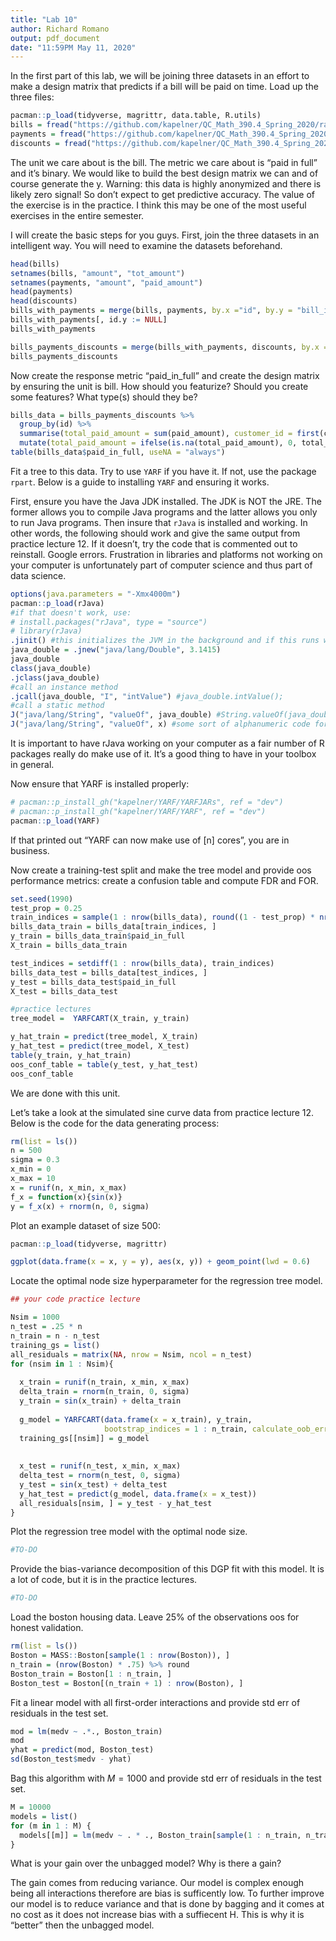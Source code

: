 ```yaml
---
title: "Lab 10"
author: Richard Romano
output: pdf_document
date: "11:59PM May 11, 2020"
---
```



In the first part of this lab, we will be joining three datasets in an effort to make a design matrix that predicts if a bill will be paid on time. Load up the three files:

```r
pacman::p_load(tidyverse, magrittr, data.table, R.utils)
bills = fread("https://github.com/kapelner/QC_Math_390.4_Spring_2020/raw/master/labs/bills_dataset/bills.csv.bz2")
payments = fread("https://github.com/kapelner/QC_Math_390.4_Spring_2020/raw/master/labs/bills_dataset/payments.csv.bz2")
discounts = fread("https://github.com/kapelner/QC_Math_390.4_Spring_2020/raw/master/labs/bills_dataset/discounts.csv.bz2")
```

The unit we care about is the bill. The metric we care about is "paid in full" and it's binary. We would like to build the best design matrix we can and of course generate the y. Warning: this data is highly anonymized and there is likely zero signal! So don't expect to get predictive accuracy. The value of the exercise is in the practice. I think this may be one of the most useful exercises in the entire semester.

I will create the basic steps for you guys. First, join the three datasets in an intelligent way. You will need to examine the datasets beforehand.

```r
head(bills)
setnames(bills, "amount", "tot_amount")
setnames(payments, "amount", "paid_amount")
head(payments)
head(discounts)
bills_with_payments = merge(bills, payments, by.x ="id", by.y = "bill_id", all.x = TRUE)
bills_with_payments[, id.y := NULL]
bills_with_payments

bills_payments_discounts = merge(bills_with_payments, discounts, by.x = "discount_id", by.y = "id", all.x = TRUE)
bills_payments_discounts
```

Now create the response metric "paid_in_full" and create the design matrix by ensuring the unit is bill. How should you featurize? Should you create some features? What type(s) should they be? 

```r
bills_data = bills_payments_discounts %>% 
  group_by(id) %>% 
  summarise(total_paid_amount = sum(paid_amount), customer_id = first(customer_id), discount_id = first(discount_id), total_amount = first(tot_amount)) %>%
  mutate(total_paid_amount = ifelse(is.na(total_paid_amount), 0, total_paid_amount), paid_in_full = ifelse(total_paid_amount >= total_amount, 1, 0))
table(bills_data$paid_in_full, useNA = "always") 
```

Fit a tree to this data. Try to use `YARF` if you have it. If not, use the package `rpart`. Below is a guide to installing `YARF` and ensuring it works.

First, ensure you have the Java JDK installed. The JDK is NOT the JRE. The former allows you to compile Java programs and the latter allows you only to run Java programs. Then insure that `rJava` is installed and working. In other words, the following should work and give the same output from practice lecture 12. If it doesn't, try the code that is commented out to reinstall. Google errors. Frustration in libraries and platforms not working on your computer is unfortunately part of computer science and thus part of data science.

```r
options(java.parameters = "-Xmx4000m")
pacman::p_load(rJava)
#if that doesn't work, use:
# install.packages("rJava", type = "source")
# library(rJava)
.jinit() #this initializes the JVM in the background and if this runs with no issues nor output, you probably have rJava installed and connected to the JDK properly.
java_double = .jnew("java/lang/Double", 3.1415)
java_double
class(java_double)
.jclass(java_double)
#call an instance method 
.jcall(java_double, "I", "intValue") #java_double.intValue();
#call a static method
J("java/lang/String", "valueOf", java_double) #String.valueOf(java_double);
J("java/lang/String", "valueOf", x) #some sort of alphanumeric code for the pointer address
```

It is important to have rJava working on your computer as a fair number of R packages really do make use of it. It's a good thing to have in your toolbox in general.

Now ensure that YARF is installed properly:


```r
# pacman::p_install_gh("kapelner/YARF/YARFJARs", ref = "dev")
# pacman::p_install_gh("kapelner/YARF/YARF", ref = "dev")
pacman::p_load(YARF)
```

If that printed out "YARF can now make use of [n] cores", you are in business.

Now create a training-test split and make the tree model and provide oos performance metrics: create a confusion table and compute FDR and FOR.

```r
set.seed(1990)
test_prop = 0.25
train_indices = sample(1 : nrow(bills_data), round((1 - test_prop) * nrow(bills_data)))
bills_data_train = bills_data[train_indices, ]
y_train = bills_data_train$paid_in_full
X_train = bills_data_train

test_indices = setdiff(1 : nrow(bills_data), train_indices)
bills_data_test = bills_data[test_indices, ]
y_test = bills_data_test$paid_in_full
X_test = bills_data_test

#practice lectures
tree_model =  YARFCART(X_train, y_train)

y_hat_train = predict(tree_model, X_train)
y_hat_test = predict(tree_model, X_test)
table(y_train, y_hat_train)
oos_conf_table = table(y_test, y_hat_test)
oos_conf_table
```


We are done with this unit. 

Let's take a look at the simulated sine curve data from practice lecture 12. Below is the code for the data generating process:

```r
rm(list = ls())
n = 500
sigma = 0.3
x_min = 0
x_max = 10
x = runif(n, x_min, x_max)
f_x = function(x){sin(x)}
y = f_x(x) + rnorm(n, 0, sigma)
```

Plot an example dataset of size 500:

```r
pacman::p_load(tidyverse, magrittr)

ggplot(data.frame(x = x, y = y), aes(x, y)) + geom_point(lwd = 0.6) 
```

Locate the optimal node size hyperparameter for the regression tree model.

```r
## your code practice lecture

Nsim = 1000
n_test = .25 * n
n_train = n - n_test
training_gs = list() 
all_residuals = matrix(NA, nrow = Nsim, ncol = n_test)
for (nsim in 1 : Nsim){
 
  x_train = runif(n_train, x_min, x_max)
  delta_train = rnorm(n_train, 0, sigma)
  y_train = sin(x_train) + delta_train 
  
  g_model = YARFCART(data.frame(x = x_train), y_train, 
                     bootstrap_indices = 1 : n_train, calculate_oob_error = FALSE)
  training_gs[[nsim]] = g_model
  
 
  x_test = runif(n_test, x_min, x_max)
  delta_test = rnorm(n_test, 0, sigma) 
  y_test = sin(x_test) + delta_test
  y_hat_test = predict(g_model, data.frame(x = x_test))
  all_residuals[nsim, ] = y_test - y_hat_test
}
```

Plot the regression tree model with the optimal node size.

```r
#TO-DO
```

Provide the bias-variance decomposition of this DGP fit with this model. It is a lot of code, but it is in the practice lectures.

```r
#TO-DO
```

Load the boston housing data. Leave 25% of the observations oos for honest validation. 

```r
rm(list = ls())
Boston = MASS::Boston[sample(1 : nrow(Boston)), ]
n_train = (nrow(Boston) * .75) %>% round
Boston_train = Boston[1 : n_train, ]
Boston_test = Boston[(n_train + 1) : nrow(Boston), ]
```

Fit a linear model with all first-order interactions and provide std err of residuals in the test set.

```r
mod = lm(medv ~ .*., Boston_train)
mod
yhat = predict(mod, Boston_test)
sd(Boston_test$medv - yhat)
```

Bag this algorithm with $M = 1000$ and provide std err of residuals in the test set. 

```r
M = 10000
models = list()
for (m in 1 : M) {
  models[[m]] = lm(medv ~ . * ., Boston_train[sample(1 : n_train, n_train, replace = TRUE), ])
}
```

What is your gain over the unbagged model? Why is there a gain?

The gain comes from reducing variance. Our model is complex enough being all interactions therefore are bias is sufficently low. To further improve our model is to reduce variance and that is done by bagging and it comes at no cost as it does not increase bias with a suffiecent H. This is why it is "better" then the unbagged model.








